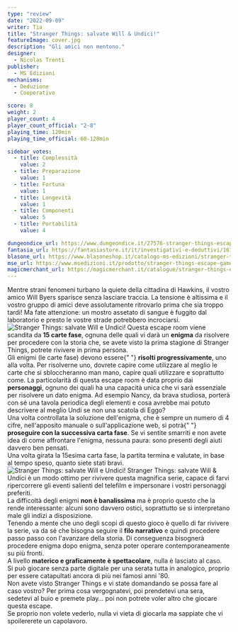 ```yaml
---
type: "review"
date: "2022-09-09"
writer: Tia
title: "Stranger Things: salvate Will & Undici!"
featureImage: cover.jpg
description: "Gli amici non mentono."
designer:
  - Nicolas Trenti
publisher:
  - MS Edizioni
mechanisms:
  - Deduzione
  - Cooperativo

score: 8
weight: 2
player_count: 4
player_count_official: "2-8"
playing_time: 120min
playing_time_official: 60-120min

sidebar_votes:
  - title: Complessità
    value: 2
  - title: Preparazione
    value: 1
  - title: Fortuna
    value: 1
  - title: Longevità
    value: 1
  - title: Componenti
    value: 5
  - title: Portabilità
    value: 4

dungeondice_url: https://www.dungeondice.it/27576-stranger-things-escape-game-salvate-will-undici.html
fantasia_url: https://fantasiastore.it/it/investigativi-e-deduttivi/16197-stranger-things-escape-game-salvate-will-undici.html
blasone_url: https://www.blasoneshop.it/catalogo-ms-edizioni/stranger-things-escape-game-salvate-will-e-undici-86-2257
mse_url: https://www.msedizioni.it/prodotto/stranger-things-escape-game/
magicmerchant_url: https://magicmerchant.it/catalogue/stranger-things-escape-game-salvate-will-e-undici-62692/
---
```


<Setting>
  Mentre strani fenomeni turbano la quiete della cittadina di Hawkins, il vostro
  amico Will Byers sparisce senza lasciare traccia. La tensione è altissima e il
  vostro gruppo di amici deve assolutamente ritrovarlo prima che sia troppo
  tardi! Ma fate attenzione: un mostro assetato di sangue è fuggito dal
  laboratorio e presto le vostre strade potrebbero incrociarsi.
</Setting>

<img src="./game1.jpg" alt="Stranger Things: salvate Will e Undici!" />

<Rules>
  Questa escape room viene scandita da <strong>15 carte fase</strong>, ognuna
  delle quali vi darà un <strong>enigma</strong> da risolvere per procedere con
  la storia che, se avete visto la prima stagione di Stranger Things, potrete
  rivivere in prima persona.
  <br />
  Gli enigmi (le carte fase) devono essere{" "}
  <strong>risolti progressivamente</strong>, uno alla volta. Per risolverne uno,
  dovrete capire come utilizzare al meglio le carte che si sbloccheranno man
  mano, capire quali utilizzare e soprattutto come. La particolarità di questa
  escape room è data proprio dai <strong>personaggi</strong>, ognuno dei quali
  ha una capacità unica che vi sarà essenziale per risolvere un dato enigma. Ad
  esempio Nancy, da brava studiosa, porterà con sé una tavola periodica degli
  elementi e cosa avrebbe mai potuto descrivere al meglio Undi se non una
  scatola di Eggo?
  <br />
  Una volta controllata la soluzione dell'enigma, che è sempre un numero di 4
  cifre, nell'apposito manuale o sull'applicazione web, si potrà{" "}
  <strong>proseguire con la successiva carta fase</strong>. Se vi sentite
  smarriti e non avete idea di come affrontare l'enigma, nessuna paura: sono
  presenti degli aiuti davvero ben pensati. <br />
  Una volta girata la 15esima carta fase, la partita termina e valutate, in base
  al tempo speso, quanto siete stati bravi.
</Rules>

<img src="./game2.jpg" alt="Stranger Things: salvate Will e Undici!" />

<Feedback>
  Stranger Things: salvate Will &amp; Undici è un modo ottimo per rivivere
  questa magnifica serie, capace di farvi ripercorrere gli eventi salienti del
  telefilm e impersonare i vostri personaggi preferiti. <br />
  La difficoltà degli enigmi <strong>non è banalissima</strong> ma è proprio questo
  che la rende interessante: alcuni sono davvero ostici, soprattutto se si interpretano
  male gli indizi a disposizione.
  <br />
  Tenendo a mente che uno degli scopi di questo gioco è quello di far rivivere la
  serie, va da sé che bisogna seguire il <strong>filo narrativo</strong> e quindi
  procedere passo passo con l'avanzare della storia. Di conseguenza bisognerà procedere
  enigma dopo enigma, senza poter operare contemporaneamente su più fronti.
  <br />A livello <strong>materico e graficamente è spettacolare</strong>, nulla
  è lasciato al caso. <br />
  Si può giocare senza parte digitale per una serata tutta in analogico, proprio
  per essere catapultati ancora di più nei famosi anni '80. <br />
  Non avete visto Stranger Things e vi state domandando se possa fare al caso
  vostro? Per prima cosa vergognatevi, poi prendetevi una sera, sedetevi al buio
  e premete play… poi non potrete voler altro che giocare questa escape.
  <br />
  Se proprio non volete vederlo, nulla vi vieta di giocarla ma sappiate che vi
  spoilererete un capolavoro.
</Feedback>

<Instagram id="CiR8hZAjRfu" />
